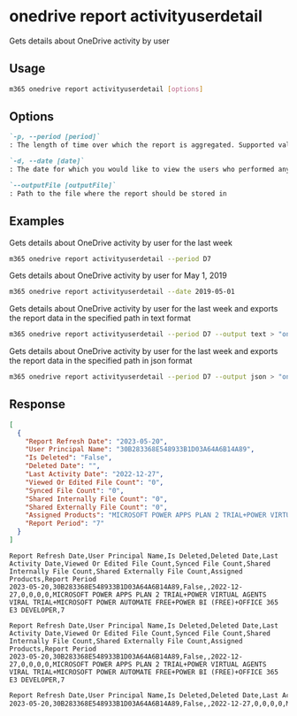 
# onedrive report activityuserdetail

Gets details about OneDrive activity by user

## Usage

```sh
m365 onedrive report activityuserdetail [options]
```

## Options

```md definition-list
`-p, --period [period]`
: The length of time over which the report is aggregated. Supported values `D7`, `D30`, `D90`, `D180`.

`-d, --date [date]`
: The date for which you would like to view the users who performed any activity. Supported date format is YYYY-MM-DD. Specify the date or period, but not both`

`--outputFile [outputFile]`
: Path to the file where the report should be stored in
```

<Global />

## Examples

Gets details about OneDrive activity by user for the last week

```sh
m365 onedrive report activityuserdetail --period D7
```

Gets details about OneDrive activity by user for May 1, 2019

```sh
m365 onedrive report activityuserdetail --date 2019-05-01
```

Gets details about OneDrive activity by user for the last week and exports the report data in the specified path in text format

```sh
m365 onedrive report activityuserdetail --period D7 --output text > "onedriveactivityuserdetail.txt"
```

Gets details about OneDrive activity by user for the last week and exports the report data in the specified path in json format

```sh
m365 onedrive report activityuserdetail --period D7 --output json > "onedriveactivityuserdetail.json"
```

## Response

<Tabs>
  <TabItem value="JSON">

  ```json
  [
    {
      "Report Refresh Date": "2023-05-20",
      "User Principal Name": "30B283368E548933B1D03A64A6B14A89",
      "Is Deleted": "False",
      "Deleted Date": "",
      "Last Activity Date": "2022-12-27",
      "Viewed Or Edited File Count": "0",
      "Synced File Count": "0",
      "Shared Internally File Count": "0",
      "Shared Externally File Count": "0",
      "Assigned Products": "MICROSOFT POWER APPS PLAN 2 TRIAL+POWER VIRTUAL AGENTS VIRAL TRIAL+MICROSOFT POWER AUTOMATE FREE+POWER BI (FREE)+OFFICE 365 E3 DEVELOPER",
      "Report Period": "7"
    }
  ]
  ```

  </TabItem>
  <TabItem value="Text">

  ```text
  Report Refresh Date,User Principal Name,Is Deleted,Deleted Date,Last Activity Date,Viewed Or Edited File Count,Synced File Count,Shared Internally File Count,Shared Externally File Count,Assigned Products,Report Period
  2023-05-20,30B283368E548933B1D03A64A6B14A89,False,,2022-12-27,0,0,0,0,MICROSOFT POWER APPS PLAN 2 TRIAL+POWER VIRTUAL AGENTS VIRAL TRIAL+MICROSOFT POWER AUTOMATE FREE+POWER BI (FREE)+OFFICE 365 E3 DEVELOPER,7
  ```

  </TabItem>
  <TabItem value="CSV">

  ```csv
  Report Refresh Date,User Principal Name,Is Deleted,Deleted Date,Last Activity Date,Viewed Or Edited File Count,Synced File Count,Shared Internally File Count,Shared Externally File Count,Assigned Products,Report Period
  2023-05-20,30B283368E548933B1D03A64A6B14A89,False,,2022-12-27,0,0,0,0,MICROSOFT POWER APPS PLAN 2 TRIAL+POWER VIRTUAL AGENTS VIRAL TRIAL+MICROSOFT POWER AUTOMATE FREE+POWER BI (FREE)+OFFICE 365 E3 DEVELOPER,7
  ```

  </TabItem>
  <TabItem value="Markdown">

  ```md
  Report Refresh Date,User Principal Name,Is Deleted,Deleted Date,Last Activity Date,Viewed Or Edited File Count,Synced File Count,Shared Internally File Count,Shared Externally File Count,Assigned Products,Report Period
  2023-05-20,30B283368E548933B1D03A64A6B14A89,False,,2022-12-27,0,0,0,0,MICROSOFT POWER APPS PLAN 2 TRIAL+POWER VIRTUAL AGENTS VIRAL TRIAL+MICROSOFT POWER AUTOMATE FREE+POWER BI (FREE)+OFFICE 365 E3 DEVELOPER,7
  ```

  </TabItem>
</Tabs>

